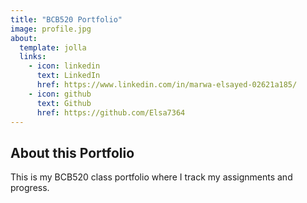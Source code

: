 ```yaml
---
title: "BCB520 Portfolio"
image: profile.jpg
about:
  template: jolla
  links:
    - icon: linkedin
      text: LinkedIn
      href: https://www.linkedin.com/in/marwa-elsayed-02621a185/
    - icon: github
      text: Github
      href: https://github.com/Elsa7364
---
```


## About this Portfolio
This is my BCB520 class portfolio where I track my assignments and progress.